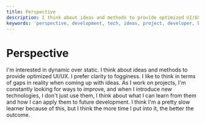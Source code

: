 ```yaml
---
title: Perspective
description: I think about ideas and methods to provide optimized UI/UX. I prefer clarity to fogginess. I like to think about gaps in reality when coming up with ideas. I think I'm a pretty slow learner because of this, but I think the more time I put into it, the better the outcome.
keywords: 'perspective, development, tech, ideas, project, developer, blog'
---
```


# Perspective

I'm interested in dynamic over static. I think about ideas and
methods to provide optimized UI/UX. I prefer clarity to fogginess.
I like to think in terms of gaps in reality when coming up with ideas.
As I work on projects, I'm constantly looking for ways to improve, and
when I introduce new technologies, I don't just use them, I think about
what I can learn from them and how I can apply them to future development.
I think I'm a pretty slow learner because of this, but I think the more
time I put into it, the better the outcome.
